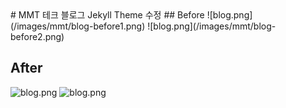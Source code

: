 
<LayoutBase type="mdx" date="2017.06">
  # MMT 테크 블로그 Jekyll Theme 수정
  ## Before
  ![blog.png](/images/mmt/blog-before1.png)
  ![blog.png](/images/mmt/blog-before2.png)

  ## After
  ![blog.png](/images/mmt/blog-after1.png)
  ![blog.png](/images/mmt/blog-after2.png)
</LayoutBase>